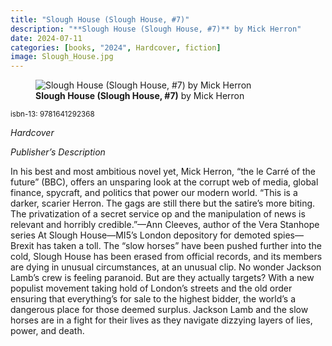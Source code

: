 ```yaml
---
title: "Slough House (Slough House, #7)"
description: "**Slough House (Slough House, #7)** by Mick Herron"
date: 2024-07-11
categories: [books, "2024", Hardcover, fiction]
image: Slough_House.jpg
---
```

![**Slough House (Slough House, #7)** by Mick Herron](Slough_House.jpg){fig-align="left"}

<sup>isbn-13: 9781641292368</sup>

*Hardcover*

*Publisher's Description*

In his best and most ambitious novel yet, Mick Herron, “the le Carré of the
future” (BBC), offers an unsparing look at the corrupt web of media, global
finance, spycraft, and politics that power our modern world. “This is a
darker, scarier Herron. The gags are still there but the satire's more
biting. The privatization of a secret service op and the manipulation of
news is relevant and horribly credible.”—Ann Cleeves, author of the Vera
Stanhope series At Slough House—MI5’s London depository for demoted
spies—Brexit has taken a toll. The “slow horses” have been pushed further
into the cold, Slough House has been erased from official records, and its
members are dying in unusual circumstances, at an unusual clip. No wonder
Jackson Lamb's crew is feeling paranoid. But are they actually targets?
With a new populist movement taking hold of London's streets and the old
order ensuring that everything's for sale to the highest bidder, the
world's a dangerous place for those deemed surplus. Jackson Lamb and the
slow horses are in a fight for their lives as they navigate dizzying layers
of lies, power, and death.